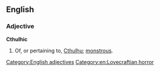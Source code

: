 ==English==

===Adjective===
'''Cthulhic'''

# Of, or pertaining to, [[Cthulhu]]; [[monstrous]].

[[Category:English adjectives]]
[[Category:en:Lovecraftian horror]]